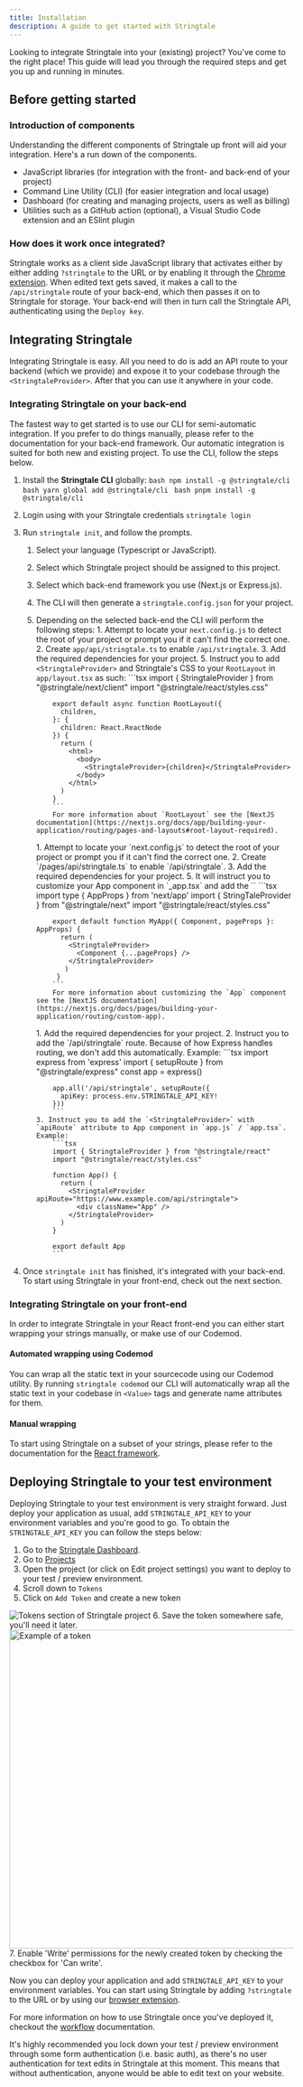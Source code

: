 ```yaml
---
title: Installation
description: A guide to get started with Stringtale
---
```




Looking to integrate Stringtale into your (existing) project? You've come to the right place! This guide will lead
you through the required steps and get you up and running in minutes.

## Before getting started

### Introduction of components
Understanding the different components of Stringtale up front will aid your integration. Here's a run down of the
components.


- JavaScript libraries (for integration with the front- and back-end of your project)
- Command Line Utility (CLI) (for easier integration and local usage)
- Dashboard (for creating and managing projects, users as well as billing)
- Utilities such as a GitHub action (optional), a Visual Studio Code extension and an ESlint plugin

### How does it work once integrated?

Stringtale works as a client side JavaScript library that activates either by either adding `?stringtale` to the URL
or by enabling it through the [Chrome extension](/usage/browser-extension). When edited text gets saved, it makes
a call to the `/api/stringtale` route of your back-end, which then passes it on to Stringtale for storage. Your back-end
will then in turn call the Stringtale API, authenticating using the `Deploy key`.

## Integrating Stringtale

Integrating Stringtale is easy. All you need to do is add an API route to your backend (which we provide) and expose it to
your codebase through the `<StringtaleProvider>`. After that you can use it anywhere in your code.

### Integrating Stringtale on your back-end

The fastest way to get started is to use our CLI for semi-automatic integration. If you prefer to do things manually,
please refer to the documentation for your back-end framework. Our automatic integration is suited for both new
and existing project. To use the CLI, follow the steps below.

1. Install the **Stringtale CLI** globally:
   <Tabs>
     <TabItem label="npm">
       ```bash
         npm install -g @stringtale/cli
       ```
      </TabItem>
     <TabItem label="Yarn">
       ```bash
         yarn global add @stringtale/cli
       ```
      </TabItem>
     <TabItem label="pnpm">
       ```bash
         pnpm install -g @stringtale/cli
       ```
      </TabItem>
   </Tabs>
2. Login using with your Stringtale credentials `stringtale login`
3. Run `stringtale init`, and follow the prompts.
   1. Select your language (Typescript or JavaScript).
   2. Select which Stringtale project should be assigned to this project.
   3. Select which back-end framework you use (Next.js or Express.js).
   4. The CLI will then generate a `stringtale.config.json` for your project.
   5. Depending on the selected back-end the CLI will perform the following steps:
      <Tabs>
        <TabItem label="Next.js (app router)">
          1. Attempt to locate your `next.config.js` to detect the root of your project or prompt you if it can't find the correct one.
          2. Create `app/api/stringtale.ts` to enable `/api/stringtale`.
          3. Add the required dependencies for your project.
          5. Instruct you to add `<StringtaleProvider>` and Stringtale's CSS to your `RootLayout` in `app/layout.tsx` as such:
              ```tsx
              import { StringtaleProvider } from "@stringtale/next/client"
              import "@stringtale/react/styles.css"
 
              export default async function RootLayout({
                children,
              }: {
                children: React.ReactNode
              }) {
                return (
                  <html>
                    <body>
                      <StringtaleProvider>{children}</StringtaleProvider>
                    </body>
                  </html>
                )
              }
              ```
              For more information about `RootLayout` see the [NextJS documentation](https://nextjs.org/docs/app/building-your-application/routing/pages-and-layouts#root-layout-required).
        </TabItem>
        <TabItem label="Next.js (pages router)">
          1. Attempt to locate your `next.config.js` to detect the root of your project or prompt you if it can't find the correct one.
          2. Create `<PROJECT_DIRECTORY>/pages/api/stringtale.ts` to enable `/api/stringtale`.
          3. Add the required dependencies for your project.
          5. It will instruct you to customize your App component in `_app.tsx` and add the `<StringtaleProvider>`
              ```tsx
              import type { AppProps } from 'next/app'
              import { StringTaleProvider } from "@stringtale/next"
              import "@stringtale/react/styles.css"
 
              export default function MyApp({ Component, pageProps }: AppProps) {
                return (
                  <StringtaleProvider>
                    <Component {...pageProps} />
                  </StringtaleProvider>
                 )
               }
              ```
              For more information about customizing the `App` component see the [NextJS documentation](https://nextjs.org/docs/pages/building-your-application/routing/custom-app).
        </TabItem>
        <TabItem label="Express.js">
          1. Add the required dependencies for your project.
          2. Instruct you to add the `/api/stringtale` route. Because of how Express handles routing, we don't add this automatically. Example:
              ```tsx
              import express from 'express'
              import { setupRoute } from "@stringtale/express"
              const app = express()
             
              app.all('/api/stringtale', setupRoute({
                apiKey: process.env.STRINGTALE_API_KEY!
              }))
              ```
          3. Instruct you to add the `<StringtaleProvider>` with `apiRoute` attribute to App component in `app.js` / `app.tsx`. Example:
              ```tsx
              import { StringtaleProvider } from "@stringtale/react"
              import "@stringtale/react/styles.css"

              function App() {
                return (
                  <StringtaleProvider apiRoute="https://www.example.com/api/stringtale">
                    <div className="App" />
                  </StringtaleProvider>
                )
              }

              export default App
              ```
        </TabItem>
      </Tabs>

  5. Once `stringtale init` has finished, it's integrated with your back-end. To start using Stringtale in your front-end,
    check out the next section.
  
### Integrating Stringtale on your front-end

In order to integrate Stringtale in your React front-end you can either start wrapping your strings manually,
or make use of our Codemod.

#### Automated wrapping using Codemod

You can wrap all the static text in your sourcecode using our Codemod utility. By running `stringtale codemod` our CLI will
automatically wrap all the static text in your codebase in `<Value>` tags and generate name attributes for them.

#### Manual wrapping

To start using Stringtale on a subset of your strings, please refer to the documentation for the [React framework](/front-end/react).

## Deploying Stringtale to your test environment

Deploying Stringtale to your test environment is very straight forward. Just deploy your application as usual, add `STRINGTALE_API_KEY` to your
environment variables and you're good to go. To obtain the `STRINGTALE_API_KEY` you can follow the steps below:
1. Go to the [Stringtale Dashboard](https://stringtale.com/app).
2. Go to [Projects](https://stringtale.com/app/projects)
3. Open the project (or click on Edit project settings) you want to deploy to your test / preview environment.
4. Scroll down to `Tokens`
5. Click on `Add Token` and create a new token
  <Image src={step24} alt="Tokens section of Stringtale project" />
6. Save the token somewhere safe, you'll need it later.
  <Image src={step25} alt="Example of a token" width="564px" />
7. Enable 'Write' permissions for the newly created token by checking the checkbox for 'Can write'.

Now you can deploy your application and add `STRINGTALE_API_KEY` to your environment variables. You can start using Stringtale by adding `?stringtale` to the URL or by using our [browser extension](/usage/browser-extension).

For more information on how to use Stringtale once you've deployed it, checkout the [workflow](/guides/workflow) documentation.

<Aside type="caution">
   It's highly recommended you lock down your test / preview environment through some form authentication (i.e. basic auth),
   as there's no user authentication for text edits in Stringtale at this moment. This means that without authentication,
   anyone would be able to edit text on your website.
</Aside>
